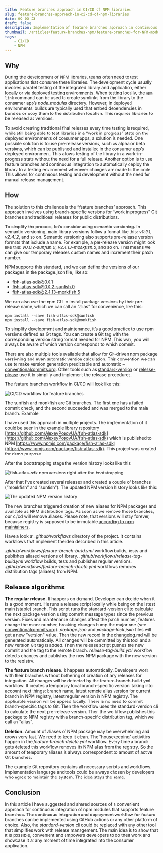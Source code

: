 ```yaml
---
title: Feature branches approach in CI/CD of NPM libraries
slug: feature-branches-approach-in-ci-cd-of-npm-libraries
date: 09-03-23
draft: false
description: Implementation of feature branches approach in continuous integration and delivery of NPM packages
thumbnail: /articles/feature-branches-npm/feature-branches-for-NPM-modules.png
tags:
    - CI/CD
    - NPM
---
```


## Why

During the development of NPM libraries, teams often need to test applications that consume these libraries. The development cycle usually involves parallel testing of the integrated library and application, either locally or via deployed testing environments. When testing locally, the `npm link` command can be used to create symlinks from the library to the consumer app’s *node_modules* directory. However, in deployed environments, builds are typically used that embed dependencies in bundles or copy them to the distribution location. This requires libraries to be released as versions.

To avoid creating traditional final releases every time testing is required, while still being able to test libraries in a “work in progress” state on the deployed environments of consumer apps, a solution is needed. One possible solution is to use pre-release versions, such as alpha or beta versions, which can be published and installed in the consumer app’s deployed environment. This allows testing of the library in a work-in-progress state without the need for a full release. Another option is to use feature branches and continuous integration to automatically deploy the library to a testing environment whenever changes are made to the code. This allows for continuous testing and development without the need for manual release management.

## How

The solution to this challenge is the “feature branches” approach. This approach involves using branch-specific versions for “work in progress” Git branches and traditional releases for public distributions.

To simplify the process, let’s consider using semantic versioning. In semantic versioning, main library versions follow a format like this: *v0.0.1*, *v2.4.12*, and so on. Semantic versioning also supports pre-release version formats that include a name. For example, a pre-release version might look like this: *v0.0.2-sunfish.0*, *v2.4.13-monkfish.5*, and so on. This means we can give our temporary releases custom names and increment their patch number.

NPM supports this standard, and we can define the versions of our packages in the package.json file, like so:

* fish-atlas-sdk@0.0.1
* fish-atlas-sdk@0.0.2-sunfish.0
* fish-atlas-sdk@2.4.13-monkfish.5

We can also use the npm CLI to install package versions by their pre-release name, which we can call an “alias” for convenience, like this:

```shell
npm install --save fish-atlas-sdk@sunfish
npm install --save fish-atlas-sdk@monkfish
```

To simplify development and maintenance, it’s a good practice to use npm versions defined as Git tags. You can create a Git tag with the corresponding version string format needed for NPM. This way, you will always be aware of which version corresponds to which commit.

There are also multiple tools available that allow for Git-driven npm package versioning and even automatic version calculation. This convention we can use to make version generation predictable and automatic – [conventionalcommits.org](https://www.conventionalcommits.org/en/v1.0.0/#summary). Other tools such as [standard-version](https://www.npmjs.com/package/standard-version) or [release-please](https://github.com/googleapis/release-please) use it to simplify and implement the release procedures.

The feature branches workflow in CI/CD will look like this:

![CI/CD workflow for feature branches](/articles/feature-branches-npm/feature-branches-for-NPM-modules.png "CI/CD workflow for feature branches")

The sunfish and monkfish are Git branches. The first one has a failed commit check, and the second succeeded and was merged to the main branch.
Example

I have used this approach in multiple projects. The implementation of it could be seen in the example library repository [https://github.com/AlexeyPopovUA/fish-atlas-sdk](https://github.com/AlexeyPopovUA/fish-atlas-sdk) which is published to NPM [https://www.npmjs.com/package/fish-atlas-sdk](https://www.npmjs.com/package/fish-atlas-sdk). This project was created for demo purpose.

After the bootstrapping stage the version history looks like this:

![fish-atlas-sdk npm versions right after the bootstrapping](/articles/feature-branches-npm/npm-version-history.webp "fish-atlas-sdk npm versions right after the bootstrapping")

After that I’ve created several releases and created a couple of branches (“monkfish” and “sunfish“). The updated NPM version history looks like this:

![The updated NPM version history](/articles/feature-branches-npm/npm-version-history-all.png "The updated NPM version history")

The new branches triggered creation of new aliases for NPM packages and available as NPM distribution tags. As soon as we remove those branches, our ci/cd will remove aliases. Please note, that versions will stay forever, because registry is supposed to be immutable [according to npm maintainers](https://docs.npmjs.com/policies/unpublish).

Have a look at *.github/workflows* directory of the project. It contains workflows that implement the idea described in this article.

*.github/workflows/feature-branch-build.yml* workflow builds, tests and publishes aliased versions of library. *.github/workflows/release-tag-build.yml* workflow builds, tests and publishes regular versions.
*.github/workflows/feature-branch-delete.yml* workflows removes distribution tags (aliases) from NPM.

## Release algorithms

**The regular release.** It happens on demand. Developer can decide when it is a good moment. He runs a release script locally while being on the latest main (stable) branch. This script runs the standard-version cli to calculate the next package version using commit message types since the previous version. Fixes and maintenance changes affect the patch number, features change the minor number, breaking changes bump the major one (see [conventionalcommits.org](https://www.conventionalcommits.org)). *package.json* and *package-lock.json* files will get a new "version" value. Then the new record in the changelog.md will be generated automatically. All changes will be committed by this tool and a new version Git tag is added. Then the release script pushes the new commit and the tag to the remote branch. *release-tag-build.yml* workflow detects changes and publishes the new NPM package with the new version to the registry.

**The feature branch release.** It happens automatically. Developers work with their branches without bothering of creation of any releases for integration. All changes will be detected by the feature-branch-build.yml workflow. It creates a temporary local branch-specific version, taking into account next things: branch name, latest remote alias version for current branch in NPM registry, latest regular version in NPM registry. The applicable version will be applied locally. There is no need to commit branch-specific tags to Git. Then the workflow uses the standard-version cli to calculate the next pre-release version. Then the workflow publishes this package to NPM registry with a branch-specific distribution tag, which we call an “alias”.

**Deletion.** Amount of aliases of NPM package may be overwhelming and grows very fast. We need to keep it clean. The “housekeeping” activities happen in the *feature-branch-delete.yml* workflow. Every time a branch gets deleted this workflow removes its NPM alias from the registry. So the amount of temporary aliases is always correspondent to amount of active Git branches.

The example Git repository contains all necessary scripts and workflows. Implementation language and tools could be always chosen by developers who agree to maintain the system. The idea stays the same.

## Conclusion

In this article I have suggested and shared sources of a convenient approach for continuous integration of npm modules that supports feature branches. The continuous integration and deployment workflow for feature branches can be implemented using GitHub actions or any other platform of choice. Also, the *standard-version* cli could be replaced with any other tool that simplifies work with release management. The main idea is to show that it is possible, convenient and empowers developers to do their work and showcase it at any moment of time integrated into the consumer application.
